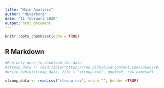 ```yaml
---
title: "Main Analysis"
author: "MLVerburg"
date: "11 februari 2020"
output: html_document
---
```


```r
knitr::opts_chunk$set(echo = TRUE)
```

## R Markdown

```r
#Run only once to download the data
#stroop_data <- read.table("https://raw.githubusercontent.com/Lakens/#stroop/master/stroop.txt", sep = "\t", header = TRUE)
#write.table(stroop_data, file = "stroop.csv", quote=F, row.names=F)

stroop_data <- read.csv("stroop.csv", sep = "", header =TRUE)
```

